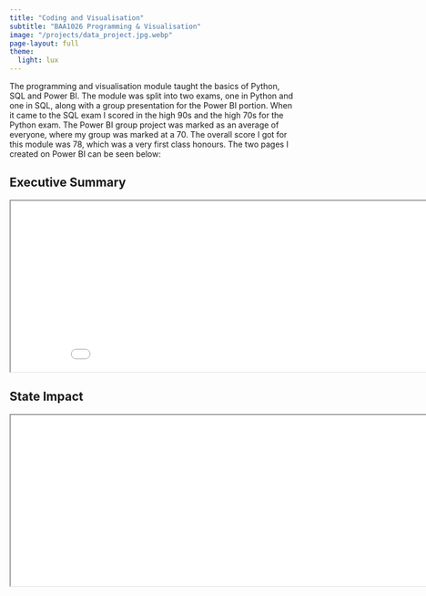 ```yaml
---
title: "Coding and Visualisation"
subtitle: "BAA1026 Programming & Visualisation"
image: "/projects/data_project.jpg.webp"
page-layout: full
theme:
  light: lux
---
```

The programming and visualisation module taught the basics of Python, SQL and Power BI. The module was split into two exams, one in Python and one in SQL, along with a group presentation for the Power BI portion. When it came to the SQL exam I scored in the high 90s and the high 70s for the Python exam. The Power BI group project was marked as an average of everyone, where my group was marked at a 70. The overall score I got for this module was 78, which was a very first class honours. The two pages I created on Power BI can be seen below:

## Executive Summary
<iframe width="900" height="300" src=sumdashboard.png> </iframe>

## State Impact
<iframe width="9000" height="300" src=state.png> </iframe>
